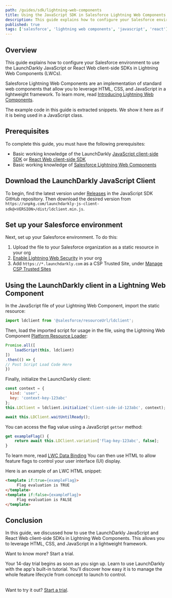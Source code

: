 ```yaml
---
path: /guides/sdk/lightning-web-components
title: Using the JavaScript SDK in Salesforce Lightning Web Components
description: This guide explains how to configure your Salesforce environment to use the LaunchDarkly JavaScript or React Web client-side SDKs in Lightning Web Components (LWCs).
published: true
tags: ['salesforce', 'lightning web components', 'javascript', 'react']
---
```


## Overview

This guide explains how to configure your Salesforce environment to use the LaunchDarkly JavaScript or React Web client-side SDKs in Lightning Web Components (LWCs).

Salesforce Lightning Web Components are an implementation of standard web components that allow you to leverage HTML, CSS, and JavaScript in a lightweight framework. To learn more, read [Introducing Lightning Web Components](https://developer.salesforce.com/docs/component-library/documentation/en/lwc).

The example code in this guide is extracted snippets. We show it here as if it is being used in a JavaScript class.

## Prerequisites

To complete this guide, you must have the following prerequisites:

* Basic working knowledge of the LaunchDarkly [JavaScript client-side SDK](/sdk/client-side/javascript) or [React Web client-side SDK](/sdk/client-side/react/react-web)
* Basic working knowledge of [Salesforce Lightning Web Components](https://developer.salesforce.com/docs/component-library/documentation/en/lwc)

## Download the LaunchDarkly JavaScript Client

To begin, find the latest version under [Releases](https://github.com/launchdarkly/js-client-sdk/releases) in the JavaScript SDK GitHub repository. Then download the desired version from `https://unpkg.com/launchdarkly-js-client-sdk@<VERSION>/dist/ldclient.min.js`.

## Set up your Salesforce environment

Next, set up your Salesforce environment. To do this:

1. Upload the file to your Salesforce organization as a static resource in your org
2. [Enable Lightning Web Security](https://developer.salesforce.com/docs/component-library/documentation/en/lwc/lwc.security_lwsec_enable) in your org
3. Add `https://*.launchdarkly.com` as a CSP Trusted Site, under [Manage CSP Trusted Sites](https://help.salesforce.com/s/articleView?id=sf.csp_trusted_sites.htm&type=5)

## Using the LaunchDarkly client in a Lightning Web Component

In the JavaScript file of your Lightning Web Component, import the static resource:

<CodeSample>
<CSTab label="Import LD client">

```js
import ldclient from '@salesforce/resourceUrl/ldclient';

```

</CSTab>
</CodeSample>

Then, load the imported script for usage in the file, using the Lightning Web Component [Platform Resource Loader](https://developer.salesforce.com/docs/component-library/bundle/lightning-platform-resource-loader/documentation):

<CodeSample>
<CSTab label="Load script">

```js
Promise.all([
	loadScript(this, ldclient)
])
.then(() => {
// Post Script Load Code Here
})

```

</CSTab>
</CodeSample>

Finally, initialize the LaunchDarkly client:

<CodeSample>
<CSTab label="Initializing LaunchDarkly client">

```js
const context = {
  kind: 'user',
  key: 'context-key-123abc'
};
this.LDClient = ldclient.initialize('client-side-id-123abc', context);

await this.LDClient.waitUntilReady();

```

</CSTab>
</CodeSample>

You can access the flag value using a JavaScript `getter` method:

<CodeSample>
<CSTab label="Example flag getter method">

```js
get exampleFlag() {
    return await this.LDClient.variation['flag-key-123abc', false];
}


```

</CSTab>
</CodeSample>

To learn more, read [LWC Data Binding](https://developer.salesforce.com/docs/component-library/documentation/en/lwc/lwc.js_props_getter)
You can then use HTML to allow feature flags to control your user interface (UI) display.

Here is an example of an LWC HTML snippet:

<CodeSample>
<CSTab label="LWC HTML snippet">

```html
<template if:true={exampleFlag}>
     Flag evaluation is TRUE
</template>
<template if:false={exampleFlag}>
     Flag evaluation is FALSE
</template>

```

</CSTab>
</CodeSample>

## Conclusion

In this guide, we discussed how to use the LaunchDarkly JavaScript and React Web client-side SDKs in Lightning Web Components. This allows you to leverage HTML, CSS, and JavaScript in a lightweight framework.


<Callout intent="primary" site="launchDarkly">
<CalloutTitle>Want to know more? Start a trial.</CalloutTitle>
<CalloutDescription>

Your 14-day trial begins as soon as you sign up. Learn to use LaunchDarkly with the app's built-in tutorial. You'll discover how easy it is to manage the whole feature lifecycle from concept to launch to control.<br/><br/>

Want to try it out? [Start a trial](https://launchdarkly.com/start-trial/).

</CalloutDescription>
</Callout>

